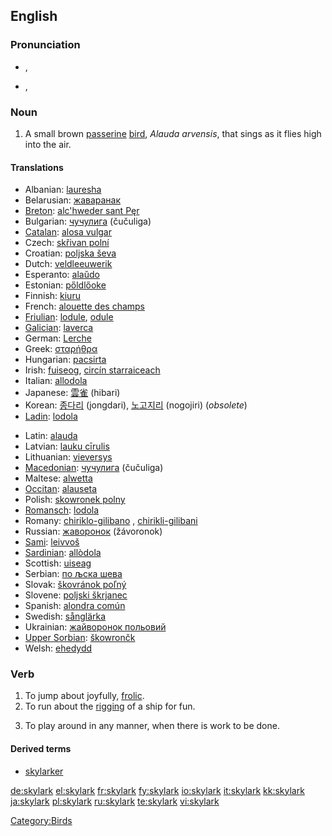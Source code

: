 {{wikipedia}}
==English==

===Pronunciation===
* {{a|RP}} {{IPA|/ˈskaɪˌlɑːk/}}, {{SAMPA|/"skaI%lA:k/}}
* {{a|GenAm}} {{IPA|/'skaɪˌlɑɻk/}}, {{SAMPA|/"skaI%lArk/}}

===Noun===
{{en-noun}}

# A small brown [[passerine]] [[bird]], ''Alauda arvensis'', that sings as it flies high into the air.

====Translations====
{{top}}
* Albanian: [[lauresha]]
* Belarusian: [[жаваранак]] {{m}}
* [[Breton]]: [[alc'hweder sant Pęr]]
* Bulgarian: [[чучулига]] (čučuliga) {{f}}
* [[Catalan]]: [[alosa|alosa vulgar]]
* Czech: [[skřivan polní]]
* Croatian: [[poljska ševa]] {{f}}
* Dutch: [[veldleeuwerik]] {{m}}
* Esperanto: [[alaŭdo]]
* Estonian: [[pőldlőoke]]
* Finnish: [[kiuru]]
* French: [[alouette des champs]] {{f}}
* [[Friulian]]: [[lodule]], [[odule]]
* [[Galician]]: [[laverca]] {{f}}
* German: [[Lerche]]
* Greek: [[σταρήθρα]] {{f}}
* Hungarian: [[pacsirta]]
* Irish: [[fuiseog]], [[circín starraiceach]]
* Italian: [[allodola]] {{f}}
* Japanese: [[雲雀]] (hibari)
* Korean: [[종다리]] (jongdari), [[노고지리]] (nogojiri) (''obsolete'')
* [[Ladin]]: [[lodola]]
{{mid}}
* Latin: [[alauda]] {{f}}
* Latvian: [[lauku cīrulis]]
* Lithuanian: [[vieversys]]
* [[Macedonian]]: [[чучулига]] (čučuliga) {{f}}
* Maltese: [[alwetta]]
* [[Occitan]]: [[alauseta]] {{f}}
* Polish: [[skowronek polny]] {{m}}
* [[Romansch]]: [[lodola]]
* Romany: [[chiriklo-gilibano]] {{m}}, [[chirikli-gilibani]] {{f}}
* Russian: [[жаворонок]] (žávoronok) {{m}}
* [[Sami]]: [[leivvoš]]
* [[Sardinian]]: [[allòdola]]
* Scottish: [[uiseag]]
* Serbian: [[по љска шева]]
* Slovak: [[škovránok poľný]]
* Slovene: [[poljski škrjanec]]
* Spanish: [[alondra|alondra común]] {{f}}
* Swedish: [[sånglärka]]
* Ukrainian: [[жайворонок польовий]]
* [[Upper Sorbian]]: [[škowrončk]]
* Welsh: [[ehedydd]]
{{bottom}}

===Verb===
{{en-verb}}

# To jump about joyfully, [[frolic]].
# To run about the [[rigging]] of a ship for fun.
# {{by extension}} To play around in any manner, when there is work to be done.

====Derived terms====
* [[skylarker]]

[[Category:Birds]]

[[de:skylark]]
[[el:skylark]]
[[fr:skylark]]
[[fy:skylark]]
[[io:skylark]]
[[it:skylark]]
[[kk:skylark]]
[[ja:skylark]]
[[pl:skylark]]
[[ru:skylark]]
[[te:skylark]]
[[vi:skylark]]